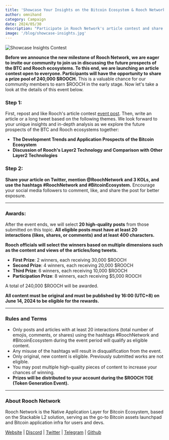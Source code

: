 ```yaml
---
title: 'Showcase Your Insights on the Bitcoin Ecosystem & Rooch Network'
author: omnihand
category: Campaign
date: 2024/05/30
description: "Participate in Rooch Network's article contest and share your insights on the Bitcoin ecosystem for a chance to win from a prize pool of 240,000 $ROOCH."
image: '/blog/showcase-insights.jpg'
---
```



<PostHeader />

![Showcase Insights Contest](/blog/showcase-insights.jpg)

**Before we announce the new milestone of Rooch Network, we are eager to invite our community to join us in discussing the future prospects of the BTC and Rooch ecosystems. To this end, we are launching an article contest open to everyone. Participants will have the opportunity to share a prize pool of 240,000 $ROOCH.** This is a valuable chance for our community members to earn $ROOCH in the early stage. Now let's take a look at the details of this event below.

### **Step 1:**

First, repost and like Rooch's article contest [event post](https://x.com/RoochNetwork/status/1796112069214847096). Then, write an article or a long tweet based on the following themes. We look forward to your unique insights and in-depth analysis as we explore the future prospects of the BTC and Rooch ecosystems together:

- **The Development Trends and Application Prospects of the Bitcoin Ecosystem**
- **Discussion of Rooch's Layer2 Technology and Comparison with Other Layer2 Technologies**

### **Step 2:**

**Share your article on Twitter, mention @RoochNetwork and 3 KOLs, and use the hashtags #RoochNetwork and #BitcoinEcosystem.** Encourage your social media followers to comment, like, and share the post for better exposure.

---

### **Awards:**

After the event ends, we will select **20 high-quality posts** from those submitted on this topic. **All eligible posts must have at least 20 interactions (likes, shares, or comments) and at least 400 characters.**

**Rooch officials will select the winners based on multiple dimensions such as the content and views of the articles/long tweets.**

- **First Prize**: 2 winners, each receiving 30,000 $ROOCH
- **Second Prize**: 4 winners, each receiving 20,000 $ROOCH
- **Third Prize**: 6 winners, each receiving 10,000 $ROOCH
- **Participation Prize**: 8 winners, each receiving $5,000 ROOCH

A total of 240,000 $ROOCH will be awarded.

**All content must be original and must be published by 16:00 (UTC+8) on June 14, 2024 to be eligible for the rewards.**

---

### **Rules and Terms**

- Only posts and articles with at least 20 interactions (total number of emojis, comments, or shares) using the hashtags #RoochNetwork and #BitcoinEcosystem during the event period will qualify as eligible content.
- Any misuse of the hashtags will result in disqualification from the event.
- Only original, new content is eligible. Previously submitted works are not eligible.
- You may post multiple high-quality pieces of content to increase your chances of winning.
- **Prizes will be distributed to your account during the $ROOCH TGE (Token Generation Event).**

---

### About Rooch Network

Rooch Network is the Native Application Layer for Bitcoin Ecosystem, based on the Stackable L2 solution, serving as the go-to Bitcoin assets launchpad and Bitcoin application infra for users and devs.

[Website](https://rooch.network/) | [Discord](https://discord.com/invite/rooch) | [Twitter](https://x.com/RoochNetwork) | [Telegram](https://t.me/roochnetwork) | [Github](https://github.com/rooch-network/)
